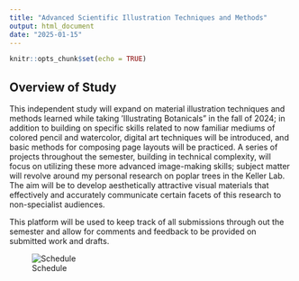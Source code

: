 ```yaml
---
title: "Advanced Scientific Illustration Techniques and Methods"
output: html_document
date: "2025-01-15"
---
```


```r
knitr::opts_chunk$set(echo = TRUE)
```

## Overview of Study

This independent study will expand on material illustration techniques and methods learned while taking ‘Illustrating Botanicals” in the fall of 2024; in addition to building on specific skills related to now familiar mediums of colored pencil and watercolor, digital art techniques will be introduced, and basic methods for composing page layouts will be practiced. A series of projects throughout the semester, building in technical complexity, will focus on utilizing these more advanced image-making skills; subject matter will revolve around my personal research on poplar trees in the Keller Lab. The aim will be to develop aesthetically attractive visual materials that effectively and accurately communicate certain facets of this research to non-specialist audiences. <br>

This platform will be used to keep track of all submissions through out the semester and allow for comments and feedback to be provided on submitted work and drafts. 


![Schedule](~/Desktop/IndeStudy/schedule.png)
